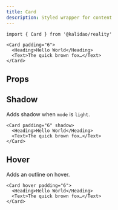 ```yaml
---
title: Card
description: Styled wrapper for content
---
```


```tsx
import { Card } from '@kalidao/reality'
```

```tsx live=true expand=true backgroundColor=foregroundTertiary
<Card padding="6">
  <Heading>Hello World</Heading>
  <Text>The quick brown fox…</Text>
</Card>
```

## Props

<PropsTable sourceLink={sourceLink} types={types} />

## Shadow

Adds shadow when `mode` is `light`.

```tsx live=true expand=true
<Card padding="6" shadow>
  <Heading>Hello World</Heading>
  <Text>The quick brown fox…</Text>
</Card>
```

## Hover

Adds an outline on hover.

```tsx live=true expand=true backgroundColor=foregroundTertiary
<Card hover padding="6">
  <Heading>Hello World</Heading>
  <Text>The quick brown fox…</Text>
</Card>
```
